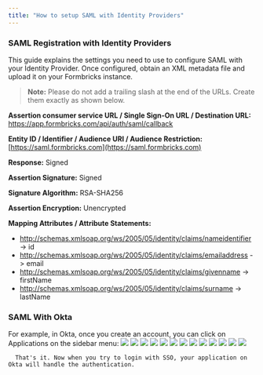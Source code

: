 ```yaml
---
title: "How to setup SAML with Identity Providers"
---
```


### SAML Registration with Identity Providers

This guide explains the settings you need to use to configure SAML with your Identity Provider. Once configured, obtain an XML metadata file and upload it on your Formbricks instance.

> **Note:** Please do not add a trailing slash at the end of the URLs. Create them exactly as shown below.

**Assertion consumer service URL / Single Sign-On URL / Destination URL:** https://app.formbricks.com/api/auth/saml/callback

**Entity ID / Identifier / Audience URI / Audience Restriction:** [https://saml.formbricks.com](https://saml.formbricks.com)

**Response:** Signed

**Assertion Signature:** Signed

**Signature Algorithm:** RSA-SHA256

**Assertion Encryption:** Unencrypted

**Mapping Attributes / Attribute Statements:**

- http://schemas.xmlsoap.org/ws/2005/05/identity/claims/nameidentifier -> id
- http://schemas.xmlsoap.org/ws/2005/05/identity/claims/emailaddress -> email
- http://schemas.xmlsoap.org/ws/2005/05/identity/claims/givenname -> firstName
- http://schemas.xmlsoap.org/ws/2005/05/identity/claims/surname -> lastName

### SAML With Okta

<Steps>
  <Step title="Create an application with your OIDC provider">
    For example, in Okta, once you create an account, you can click on Applications on the sidebar menu:
    <img src="/images/development/guides/auth-and-provision/okta/okta-applications.webp" />
  </Step>
  <Step title="Click on Create App Integration">
    <img src="/images/development/guides/auth-and-provision/okta/create-app-integration.webp" />
  </Step>
  <Step title="Select SAML 2.0 in the modal form, and click Next">
    <img src="/images/development/guides/auth-and-provision/okta/select-saml-2.0.webp" />
  </Step>
  <Step title="Fill the general settings as shown and click Next">
    <img src="/images/development/guides/auth-and-provision/okta/general-settings.webp" />
  </Step>
  <Step title="Fill the fields mapping as shown and click Next">
    <img src="/images/development/guides/auth-and-provision/okta/fields-mapping.webp" />
  </Step>
  <Step title="Enter the SAML Integration Settings as shown and click Next">
    <img src="/images/development/guides/auth-and-provision/okta/saml-integration-settings.webp" />
  </Step>
  <Step title="Check the internal app checkbox and click Finish">
    <img src="/images/development/guides/auth-and-provision/okta/internal-app.webp" />
  </Step>
  <Step title="Check that the app is created successfully">
    <img src="/images/development/guides/auth-and-provision/okta/app-created.webp" />
  </Step>
  <Step title="Click on the app and head over to the Assignments tab">
    <img src="/images/development/guides/auth-and-provision/okta/assignments-tab.webp" />
  </Step>
  <Step title="Click on Assign button and select Assign to People">
    <img src="/images/development/guides/auth-and-provision/okta/assign-to-people.webp" />
  </Step>
  <Step title="Select the users you want to assign the app to and click Assign">
    <img src="/images/development/guides/auth-and-provision/okta/select-users.webp" />
  </Step>
  <Step title="Head over to the Sign On tab and scroll to the bottom to get the metadata, click on the Actions button">
    <img src="/images/development/guides/auth-and-provision/okta/actions-button.webp" />
  </Step>
  <Step title="Click on View IdP metadata">
    <img src="/images/development/guides/auth-and-provision/okta/view-idp-metadata.webp" />
  </Step>
  <Step title="Copy the metadata and paste it in the Formbricks SAML configuration"></Step>
</Steps>

      That's it. Now when you try to login with SSO, your application on Okta will handle the authentication.
